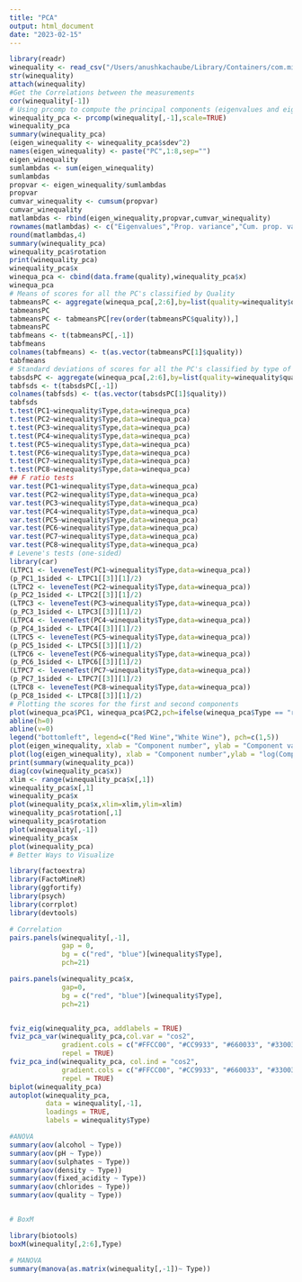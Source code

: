 ```yaml
---
title: "PCA"
output: html_document
date: "2023-02-15"
---
```

```r
library(readr)
winequality <- read_csv("/Users/anushkachaube/Library/Containers/com.microsoft.Excel/Data/Downloads/winequalityN.csv")
str(winequality)
attach(winequality)
#Get the Correlations between the measurements
cor(winequality[-1])
# Using prcomp to compute the principal components (eigenvalues and eigenvectors). With scale=TRUE, variable means are set to zero, and variances set to one
winequality_pca <- prcomp(winequality[,-1],scale=TRUE)
winequality_pca
summary(winequality_pca)
(eigen_winequality <- winequality_pca$sdev^2)
names(eigen_winequality) <- paste("PC",1:8,sep="")
eigen_winequality
sumlambdas <- sum(eigen_winequality)
sumlambdas
propvar <- eigen_winequality/sumlambdas
propvar
cumvar_winequality <- cumsum(propvar)
cumvar_winequality
matlambdas <- rbind(eigen_winequality,propvar,cumvar_winequality)
rownames(matlambdas) <- c("Eigenvalues","Prop. variance","Cum. prop. variance")
round(matlambdas,4)
summary(winequality_pca)
winequality_pca$rotation
print(winequality_pca)
winequality_pca$x
winequa_pca <- cbind(data.frame(quality),winequality_pca$x)
winequa_pca
# Means of scores for all the PC's classified by Quality
tabmeansPC <- aggregate(winequa_pca[,2:6],by=list(quality=winequality$quality),mean)
tabmeansPC
tabmeansPC <- tabmeansPC[rev(order(tabmeansPC$quality)),]
tabmeansPC
tabfmeans <- t(tabmeansPC[,-1])
tabfmeans
colnames(tabfmeans) <- t(as.vector(tabmeansPC[1]$quality))
tabfmeans
# Standard deviations of scores for all the PC's classified by type of wine
tabsdsPC <- aggregate(winequa_pca[,2:6],by=list(quality=winequality$quality),sd)
tabfsds <- t(tabsdsPC[,-1])
colnames(tabfsds) <- t(as.vector(tabsdsPC[1]$quality))
tabfsds
t.test(PC1~winequality$Type,data=winequa_pca)
t.test(PC2~winequality$Type,data=winequa_pca)
t.test(PC3~winequality$Type,data=winequa_pca)
t.test(PC4~winequality$Type,data=winequa_pca)
t.test(PC5~winequality$Type,data=winequa_pca)
t.test(PC6~winequality$Type,data=winequa_pca)
t.test(PC7~winequality$Type,data=winequa_pca)
t.test(PC8~winequality$Type,data=winequa_pca)
## F ratio tests
var.test(PC1~winequality$Type,data=winequa_pca)
var.test(PC2~winequality$Type,data=winequa_pca)
var.test(PC3~winequality$Type,data=winequa_pca)
var.test(PC4~winequality$Type,data=winequa_pca)
var.test(PC5~winequality$Type,data=winequa_pca)
var.test(PC6~winequality$Type,data=winequa_pca)
var.test(PC7~winequality$Type,data=winequa_pca)
var.test(PC8~winequality$Type,data=winequa_pca)
# Levene's tests (one-sided)
library(car)
(LTPC1 <- leveneTest(PC1~winequality$Type,data=winequa_pca))
(p_PC1_1sided <- LTPC1[[3]][1]/2)
(LTPC2 <- leveneTest(PC2~winequality$Type,data=winequa_pca))
(p_PC2_1sided <- LTPC2[[3]][1]/2)
(LTPC3 <- leveneTest(PC3~winequality$Type,data=winequa_pca))
(p_PC3_1sided <- LTPC3[[3]][1]/2)
(LTPC4 <- leveneTest(PC4~winequality$Type,data=winequa_pca))
(p_PC4_1sided <- LTPC4[[3]][1]/2)
(LTPC5 <- leveneTest(PC5~winequality$Type,data=winequa_pca))
(p_PC5_1sided <- LTPC5[[3]][1]/2)
(LTPC6 <- leveneTest(PC6~winequality$Type,data=winequa_pca))
(p_PC6_1sided <- LTPC6[[3]][1]/2)
(LTPC7 <- leveneTest(PC7~winequality$Type,data=winequa_pca))
(p_PC7_1sided <- LTPC7[[3]][1]/2)
(LTPC8 <- leveneTest(PC8~winequality$Type,data=winequa_pca))
(p_PC8_1sided <- LTPC8[[3]][1]/2)
# Plotting the scores for the first and second components
plot(winequa_pca$PC1, winequa_pca$PC2,pch=ifelse(winequa_pca$Type == "red",1,5),xlab="PC1", ylab="PC2", main="Red Wine Quality")
abline(h=0)
abline(v=0)
legend("bottomleft", legend=c("Red Wine","White Wine"), pch=c(1,5))
plot(eigen_winequality, xlab = "Component number", ylab = "Component variance", type = "l", main = "Scree diagram")
plot(log(eigen_winequality), xlab = "Component number",ylab = "log(Component variance)", type="l",main = "Log(eigenvalue) diagram")
print(summary(winequality_pca))
diag(cov(winequality_pca$x))
xlim <- range(winequality_pca$x[,1])
winequality_pca$x[,1]
winequality_pca$x
plot(winequality_pca$x,xlim=xlim,ylim=xlim)
winequality_pca$rotation[,1]
winequality_pca$rotation
plot(winequality[,-1])
winequality_pca$x
plot(winequality_pca)
# Better Ways to Visualize

library(factoextra)
library(FactoMineR)
library(ggfortify)
library(psych)
library(corrplot)
library(devtools)

# Correlation
pairs.panels(winequality[,-1],
             gap = 0,
             bg = c("red", "blue")[winequality$Type],
             pch=21)

pairs.panels(winequality_pca$x,
             gap=0,
             bg = c("red", "blue")[winequality$Type],
             pch=21)


fviz_eig(winequality_pca, addlabels = TRUE)
fviz_pca_var(winequality_pca,col.var = "cos2",
             gradient.cols = c("#FFCC00", "#CC9933", "#660033", "#330033"),
             repel = TRUE)
fviz_pca_ind(winequality_pca, col.ind = "cos2", 
             gradient.cols = c("#FFCC00", "#CC9933", "#660033", "#330033"), 
             repel = TRUE)
biplot(winequality_pca)
autoplot(winequality_pca,
         data = winequality[,-1],
         loadings = TRUE,
         labels = winequality$Type)

#ANOVA
summary(aov(alcohol ~ Type))
summary(aov(pH ~ Type))
summary(aov(sulphates ~ Type))
summary(aov(density ~ Type))
summary(aov(fixed_acidity ~ Type))
summary(aov(chlorides ~ Type))
summary(aov(quality ~ Type))


# BoxM

library(biotools)
boxM(winequality[,2:6],Type)

# MANOVA
summary(manova(as.matrix(winequality[,-1])~ Type))
```

